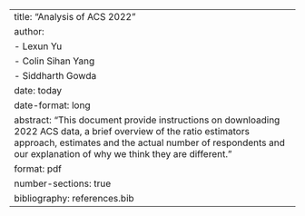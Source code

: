 ---
title: "Analysis of ACS 2022"
author: 
  - Lexun Yu
  - Colin Sihan Yang
  - Siddharth Gowda
date: today
date-format: long
abstract: "This document provide instructions on downloading 2022 ACS data, a brief overview of the ratio estimators approach, estimates and the actual number of respondents and our explanation of why we think they are different."
format: pdf
number-sections: true
bibliography: references.bib
---